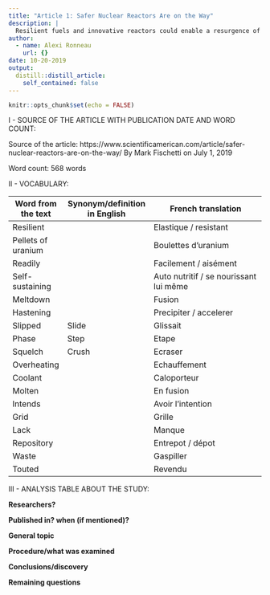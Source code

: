 ```yaml
---
title: "Article 1: Safer Nuclear Reactors Are on the Way"
description: |
  Resilient fuels and innovative reactors could enable a resurgence of nuclear power
author:
  - name: Alexi Ronneau
    url: {}
date: 10-20-2019
output:
  distill::distill_article:
    self_contained: false
---
```


```r
knitr::opts_chunk$set(echo = FALSE)
```

I - SOURCE OF THE ARTICLE WITH PUBLICATION DATE AND WORD COUNT:

Source of the article: https://www.scientificamerican.com/article/safer-nuclear-reactors-are-on-the-way/    By Mark Fischetti on July 1, 2019

Word count: 568 words

II - VOCABULARY: 

| Word from the text | Synonym/definition in English | French translation                     |
| ------------------ | ----------------------------- | -------------------------------------- |
| Resilient          |                               | Elastique / resistant                  |
| Pellets of uranium |                               | Boulettes d'uranium                    |
| Readily            |                               | Facilement / aisément                  |
| Self-sustaining    |                               | Auto nutritif / se nourissant lui même |
| Meltdown           |                               | Fusion                                 |
| Hastening          |                               | Precipiter / accelerer                 |
| Slipped            | Slide                         | Glissait                               |
| Phase              | Step                          | Etape                                  |
| Squelch            | Crush                         | Ecraser                                |
| Overheating        |                               | Echauffement                           |
| Coolant            |                               | Caloporteur                            |
| Molten             |                               | En fusion                              |
| Intends            |                               | Avoir l'intention                      |
| Grid               |                               | Grille                                 |
| Lack               |                               | Manque                                 |
| Repository         |                               | Entrepot / dépot                       |
| Waste              |                               | Gaspiller                              |
| Touted             |                               | Revendu                                |

III - ANALYSIS TABLE ABOUT THE STUDY: 

**Researchers?**

**Published in? when (if mentioned)?**

**General topic**

**Procedure/what was examined**

**Conclusions/discovery**

**Remaining questions**

